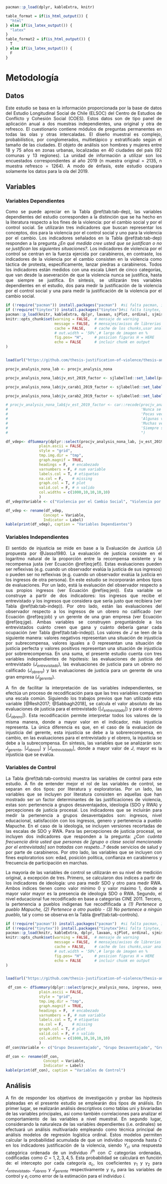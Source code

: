 ```r
pacman::p_load(dplyr, kableExtra, knitr)
```

```r
table_format = if(is_html_output()) {
  "html"
} else if(is_latex_output()) {
  "latex"
}
table_format2 = if(is_html_output()) {
  T
} else if(is_latex_output()) {
  F
}
```

# Metodología

## Datos

<div style="text-align: justify">

Este estudio se basa en la información proporcionada por la base de datos del Estudio Longitudinal Social de Chile (ELSOC) del Centro de Estudios de Conflicto y Cohesión Social (COES). Estos datos son de tipo panel de aplicación anual a dos muestras independientes, una original y otra de refresco. El cuestionario contiene módulos de preguntas permanentes en todas las olas y otras intercaladas. El diseño muestral es complejo, probabilístico, por conglomerados, multietápico y estratificado según el tamaño de las ciudades. El objeto de análisis son hombres y mujeres entre 18 y 75 años en zonas urbanas, localizadas en 40 ciudades del país (92 comunas y 13 regiones). La unidad de información a utilizar son los encuestados correspondientes al año 2019 (n muestra original = 2135, n muestra refresco = 1264). A modo de énfasis, este estudio ocupara solamente los datos para la ola del 2019.

## Variables

### Variables Dependientes

<div style="text-align: justify">

Como se puede apreciar en la Tabla \@ref(tab:tab-dep), las variables dependientes del estudio corresponden a la distinción que se ha hecho en la literatura respecto a los fines de la violencia: por el cambio social y por el control social. Se utilizarán tres indicadores que buscan representar los conceptos, dos para la violencia por el control social y uno para la violencia por el cambio. Los indicadores señalados en la Tabla \@ref(tab:tab-dep) responden a la pregunta *¿En qué medida cree usted que se justifican o no se justifican las siguientes situaciones?*. Los indicadores de violencia por el control se centran en la fuerza ejercida por carabineros, en contraste, los indicadores de la violencia por el cambio consisten en la violencia como táctica de protesta, específicamente, lanzar piedras a carabineros. Todos los indicadores están medidos con una escala Likert de cinco categorías, que van desde la aseveración de que la violencia nunca se justifica, hasta que siempre se justifica. En síntesis, se utilizarán tres variables dependientes en el estudio, dos para medir la justificación de la violencia por el control social y una para medir la justificación de la violencia por el cambio social.

```r

if (!require("pacman")) install.packages("pacman")  #si falta pacman, instalar
if (!require("tinytex")) install.packages("tinytex")#si falta tinytex, instalar
pacman::p_load(knitr, kableExtra, dplyr, lavaan, sjPlot, ordinal, sjmisc, sjlabelled, ggrepel, summarytools) # librerias
knitr::opts_chunk$set(warning = FALSE,  # mensaje de warning
                      message = FALSE,  # mensajes/avisos de librerias  
                      cache = FALSE,    # cache de los chunks,usar analisis pesados
                      # out.width = '50%',# largo de imagen en %
                      fig.pos= "H",     # posicion figuras H = HERE
                      echo = FALSE      # incluir chunk en output
)


load(url("https://github.com/thesis-justification-of-violence/thesis-analysis/raw/main/input/data/procjv_analysis_nona.RData"))

procjv_analysis_nona_lab <- procjv_analysis_nona

procjv_analysis_nona_lab$jv_est_2019_factor <- sjlabelled::set_label(procjv_analysis_nona$jv_est_2019_factor, label = "Que estudiantes tiren piedras a Carabineros en una marcha por la educación del país")

procjv_analysis_nona_lab$jv_carab1_2019_factor <- sjlabelled::set_label(procjv_analysis_nona$jv_carab1_2019_factor, label = "Que Carabineros use la fuerza para reprimir una manifestación pacifica")

procjv_analysis_nona_lab$jv_carab2_2019_factor <- sjlabelled::set_label(procjv_analysis_nona$jv_carab2_2019_factor, label = "Que Carabineros desaloje a la fuerza a los estudiantes de un liceo en toma")

# procjv_analysis_nona_lab$jv_est_2019_factor <- car::recode(procjv_analysis_nona_lab$jv_est_2019_factor, "
#                                                            'Nunca se justifica' == 'Nunca';
#                                                            'Pocas veces se justifica' == 'Pocas veces';
#                                                            'Algunas veces se justifica' == 'Algunas veces';
#                                                            'Muchas veces se justifica' == 'Muchas veces';
#                                                            'Siempre se justifica' == 'Siempre'
#                                                            ")

df_vdep<- dfSummary(dplyr::select(procjv_analysis_nona_lab, jv_est_2019_factor, jv_carab1_2019_factor, jv_carab2_2019_factor),
               plain.ascii = FALSE,
               style = "grid",
               tmp.img.dir = "tmp",
               graph.magnif = TRUE,
               headings = F,  # encabezado
               varnumbers = F, # num variable
               labels.col = T, # etiquetas
               na.col = F,    # missing
               graph.col = T, # plot
               valid.col = F, # n valido
               col.widths = c(1000,10,10,10,10)
               )
df_vdep$Variable <- c("Violencia por el Cambio Social", "Violencia por el Control Social", "Violencia por el Control Social")

df_vdep <- rename(df_vdep,
                 Concept = Variable,
                 Indicator = Label)
kable(print(df_vdep), caption = "Variables Dependientes")
```

\begin{center}
<font size="1"> Fuente: Elaboración propia. </font>
\end{center}

### Variables Independientes

<div style="text-align: justify">

El sentido de injusticia se mide en base a la Evaluación de Justicia ($J$) propuesta por @Jasso1980. La evaluación de justicia consiste en el logaritmo natural de la proporción entre la recompensa existente y la recompensa justa (ver Ecuación \@ref(eq:jef)). Estas evaluaciones pueden ser reflexivas (e.g. cuando un observador evalúa la justicia de sus ingresos) o pueden ser no reflexivas (e.g. cuando un observador evalúa la justicia en los ingresos de otra persona). En este estudio se incorporarán ambos tipos de evaluaciones. Por un lado, está la evaluación del observador respecto a sus propios ingresos (ver Ecuación \@ref(eq:jen)). Esta variable se construye a partir de dos indicadores: los ingresos que recibe el entrevistado y los ingresos que considera que sería justo que recibiera (ver Tabla \@ref(tab:tab-indep)). Por otro lado, están las evaluaciones del observador respecto a los ingresos de un obrero no calificado (ver Ecuación \@ref(eq:job) y un gerente de una gran empresa (ver Ecuación \@ref(eq:jge). Ambas variables se construyen preguntándole a los entrevistados cuánto creen que gana y cuánto debería ganar cada ocupación (ver Tabla \@ref(tab:tab-indep)). Los valores de $J$ se leen de la siguiente manera: valores negativos representan una situación de injusticia por subrecompensa, valores iguales a 0 representan una situación de justicia perfecta y valores positivos representan una situación de injusticia por sobrerecompensa. En una suma, el presente estudio cuenta con tres variables independientes de hipótesis: las evaluaciones de justicia del entrevistado ($J_{entrevistado}$), las evaluaciones de justicia para un obrero no calificado ($J_{obrero}$) y las evaluaciones de justicia para un gerente de una gran empresa ($J_{gerente}$).



\begin{equation}
  J_{entrevistado}=ln(\frac{\text{Ingresos Reales}}{\text{Ingresos Justos}}) 
  (\#eq:jen)
\end{equation}

\begin{equation}
  J_{obrero}=ln(\frac{\text{Ingresos Reales}}{\text{Ingresos Justos}}) 
  (\#eq:job)
\end{equation}

\begin{equation}
  J_{gerente}=ln(\frac{\text{Ingresos Reales}}{\text{Ingresos Justos}}) 
  (\#eq:jge)
\end{equation}

<div style="text-align: justify">

A fin de facilitar la interpretación de las variables independientes, se efectúa un proceso de recodificación para que las tres variables compartan una escala común. Siguiendo los trabajos previos que han utilizado esta variable [@Resh2017; @Sabbagh2018], se calcula el valor absoluto de las evaluaciones de justicia para el entrevistado ($|J_{entrevistado}|$) y para el obrero ($|J_{obrero}|$). Esta recodificación permite interpretar todos los valores de la misma manera, donde a mayor valor en el indicador, más injusticia representa. La única diferencia es que, en el caso de la evaluación de injusticia del gerente, esta injusticia se debe a la sobrerecompensa, en cambio, en las evaluaciones para el entrevistado y el obrero, la injusticia se debe a la subrecompensa. En síntesis, las variables que se analizarán son: $J_{gerente}$, $|J_{obrero}|$ y $|J_{entrevistado}|$, donde a mayor valor de $J$, mayor es la injusticia que se evalúa.


\begin{center}
<font size="1"> Fuente: Elaboración propia. </font>
\end{center}

### Variables de Control

<div style="text-align: justify">

La Tabla \@ref(tab:tab-controls) muestra las variables de control para este estudio. A fin de entender mejor el rol de las variables de control, se separan en dos tipos: por literatura y exploratorias. Por un lado, las variables que se incluyen por literatura consisten en aquellas que han mostrado ser un factor determinantes de las justificaciones de violencia, estas son: pertenencia a grupos desaventajados, ideología (SDO y RWA) y percepciones de justicia procesal. Los indicadores que se incluirán para medir la pertenencia a grupos desaventajados son: ingresos, nivel educacional, satisfacción con los ingresos, genero y pertenencia a pueblo Mapuche. En el caso de la ideología, se incluyen versiones recortadas de las escalas de SDO y RWA. Para las percepciones de justicia procesal, se incluyen dos indicadores que responden a la pregunta: *¿Con cuánta frecuencia diría usted que personas de [grupo o clase social mencionado por el entrevistado] son tratadas con respeto…?* desde servicios de salud y por parte de carabineros. Por otro lado, las variables que se incluyen con fines exploratorios son: edad, posición política, confianza en carabineros y frecuencia de participación en marchas.

<div style="text-align: justify">

La mayoría de las variables de control se utilizarán en su nivel de medición original, a excepción de tres. Primero, se calcularon dos indices a partir de los indicadores de ideología: uno para medir SDO y otro para medir RWA. Ambos indices tienen como valor mínimo 0 y valor máximo 1, donde a mayor valor mayor es la presencia de ideología SDO o RWA. Segundo, el nivel educacional fue recodificado en base a categorías CINE 2011. Tercero, la pertenencia a pueblos indigenas fue recodfificada a _(1) Pertenece a pueblo Mapuche, (2) Pertenece a otro pueblo - (3) No pertenece a ningún pueblo_, tal y como se observa en la Tabla \@ref(tab:tab-controls).


```r

if (!require("pacman")) install.packages("pacman")  #si falta pacman, instalar
if (!require("tinytex")) install.packages("tinytex")#si falta tinytex, instalar
pacman::p_load(knitr, kableExtra, dplyr, lavaan, sjPlot, ordinal, sjmisc, sjlabelled, ggrepel, summarytools) # librerias
knitr::opts_chunk$set(warning = FALSE,  # mensaje de warning
                      message = FALSE,  # mensajes/avisos de librerias  
                      cache = FALSE,    # cache de los chunks,usar analisis pesados
                      # out.width = '50%',# largo de imagen en %
                      fig.pos= "H",     # posicion figuras H = HERE
                      echo = FALSE      # incluir chunk en output
)


load(url("https://github.com/thesis-justification-of-violence/thesis-analysis/raw/main/input/data/procjv_analysis_nona.RData"))

 df_con <- dfSummary(dplyr::select(procjv_analysis_nona, ingreso, sexo_factor, educ_rec_factor, ingreso_satisfact_factor, indigena_rec_factor, sdo_indice, rwa_indice, trato_salud_factor, trato_carab_factor),
               plain.ascii = FALSE,
               style = "grid",
               tmp.img.dir = "tmp",
               graph.magnif = TRUE,
               headings = F,  # encabezado
               varnumbers = F, # num variable
               labels.col = T, # etiquetas
               na.col = F,    # missing
               graph.col = T, # plot
               valid.col = F, # n valido
               col.widths = c(1000,10,10,10,10)
               )
df_con$Variable <- c("Grupo Desaventajado", "Grupo Desaventajado", "Grupo Desaventajado", "Grupo Desaventajado", "Grupo Desaventajado", "Ideologia", "Ideologia", "Trato Justo", "Trato Justo")

df_con <- rename(df_con,
                 Concept = Variable,
                 Indicator = Label)
kable(print(df_con), caption = "Variables de Control")
```

\begin{center}
<font size="1"> Fuente: Elaboración propia. </font>
\end{center}


## Análisis

<div style="text-align: justify">

A fin de responder los objetivos de investigación y probar las hipótesis plateadas en el presente estudio se emplearán dos tipos de análisis. En primer lugar, se realizarán análisis descriptivos como tablas uni y bivariadas de las variables principales, asi como también correlaciones para analizar el comportamiento de las variables a nivel muestral. En segundo lugar, considerando la naturaleza de las variables dependientes (i.e. ordinales) se efectuará un análisis multivariado empleando como técnica principal de análisis modelos de regresión logística ordinal.  Estos modelos permiten calcular la probabilidad acumulada de que un individuo responda hasta $C$ en los indicadores justificación de la violencia, siendo $Y_{ci}$ una respuesta categórica ordenada de un individuo $i^{th}$ con $C$ categorías ordenadas, codificadas como $C = 1,2,3,4,5$. Esta probabilidad se calculará en función de: el intercepto por cada categoría $a_c$, los coeficientes $\gamma_1$ y $\gamma_2$ para $J_{entrevistado}$, $J_{obrero}$ y $J_{gerente}$ respectivamente y $\gamma_n$ para las variables de control y $e_{i}$ como error de la estimación para el individuo $i$.


\pagebreak
